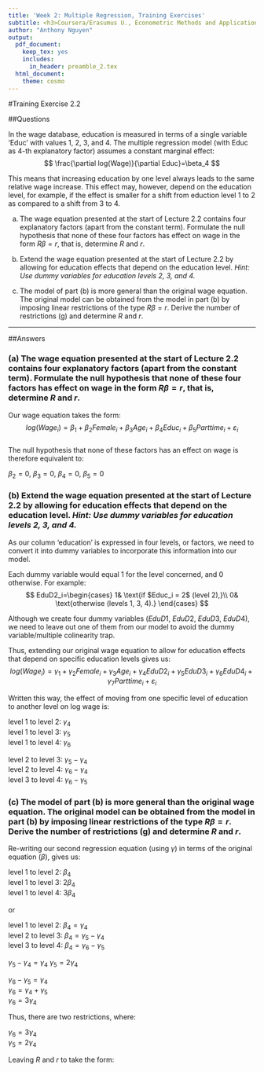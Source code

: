 ```yaml
---
title: 'Week 2: Multiple Regression, Training Exercises'
subtitle: <h3>Coursera/Erasumus U., Econometric Methods and Applications</h3>
author: "Anthony Nguyen"
output:
  pdf_document: 
    keep_tex: yes
    includes:
      in_header: preamble_2.tex
  html_document:
    theme: cosmo
---
```

\makeatletter
\g@addto@macro\bfseries{\boldmath}
\makeatother

#Training Exercise 2.2  
  
##Questions  

In the wage database, education is measured in terms of a single variable ‘Educ’ with values 1, 2, 3, and 4. The multiple regression model (with Educ as 4-th explanatory factor) assumes a constant marginal effect:  
$$
\frac{\partial log(Wage)}{\partial Educ}=\beta_4
$$
  
This means that increasing education by one level always leads to the same relative wage increase. This effect may, however, depend on the education level, for example, if the effect is smaller for a shift from eduction level 1 to 2 as compared to a shift from 3 to 4.  
  
(a) The wage equation presented at the start of Lecture 2.2 contains four explanatory factors (apart from the constant term). Formulate the null hypothesis that none of these four factors has effect on wage in the form $R\beta =r$, that is, determine $R$ and $r$.  
  
(b) Extend the wage equation presented at the start of Lecture 2.2 by allowing for education effects that depend on the education level. *Hint: Use dummy variables for education levels 2, 3, and 4.*  
  
(c) The model of part (b) is more general than the original wage equation. The original model can be obtained from the model in part (b) by imposing linear restrictions of the type $R\beta =r$. Derive the number of restrictions (g) and determine $R$ and $r$.  
  
  
***
\pagebreak  
  
##Answers  
    
### (a) The wage equation presented at the start of Lecture 2.2 contains four explanatory factors (apart from the constant term). Formulate the null hypothesis that none of these four factors has effect on wage in the form $R\beta =r$, that is, determine $R$ and $r$.  
  
Our wage equation takes the form: 
$$  
log(Wage_i) = \beta_1 + \beta_2 Female_i + \beta_3 Age_i + \beta_4 Educ_i + \beta_5 Parttime_i + \varepsilon_i
$$  
The null hypothesis that none of these factors has an effect on wage is therefore equivalent to:  
  
$\beta_2=0$, $\beta_3 = 0$, $\beta_4 = 0$, $\beta_5 = 0$  

\begin{equation*}
\begin{spmatrix}{R}
    0 & 1 & 0 & 0 & 0 \\
    0 & 0 & 1 & 0 & 0 \\
    0 & 0 & 0 & 1 & 0 \\
    0 & 0 & 0 & 0 & 1
\end{spmatrix}
\begin{spmatrix}{\beta}
    \beta_1 \\
    \beta_2 \\
    \beta_3 \\
    \beta_4 \\
    \beta_5
\end{spmatrix}
=
\begin{spmatrix}{r}
    0 \\
    0 \\
    0 \\
    0
\end{spmatrix}
\end{equation*}

### (b) Extend the wage equation presented at the start of Lecture 2.2 by allowing for education effects that depend on the education level. *Hint: Use dummy variables for education levels 2, 3, and 4.*
  
As our column 'education' is expressed in four levels, or factors, we need to convert it into dummy variables to incorporate this information into our model.    
  
Each dummy variable would equal 1 for the level concerned, and 0 otherwise.  For example:  
$$
EduD2_i=\begin{cases}
    1&  \text{if $Educ_i = 2$ (level 2),}\\
    0&  \text{otherwise (levels 1, 3, 4).}
  \end{cases}
$$
  
Although we create four dummy variables ($EduD1$, $EduD2$, $EduD3$, $EduD4$), we need to leave out one of them from our model to avoid the dummy variable/multiple colinearity trap.  
  
Thus, extending our original wage equation to allow for education effects that depend on specific education levels gives us:  
$$  
log(Wage_i) = \gamma_1 + \gamma_2 Female_i + \gamma_3 Age_i + \gamma_4 EduD2_i + \gamma_5 EduD3_i + \gamma_6 EduD4_i + \gamma_7 Parttime_i + \varepsilon_i  
$$  
  
Written this way, the effect of moving from one specific level of education to another level on log wage is:  
  
level 1 to level 2: $\gamma_4$  
level 1 to level 3: $\gamma_5$  
level 1 to level 4: $\gamma_6$  
  
level 2 to level 3: $\gamma_5 - \gamma_4$  
level 2 to level 4: $\gamma_6 - \gamma_4$  
level 3 to level 4: $\gamma_6 - \gamma_5$  
  
### (c) The model of part (b) is more general than the original wage equation. The original model can be obtained from the model in part (b) by imposing linear restrictions of the type $R\beta =r$. Derive the number of restrictions (g) and determine $R$ and $r$.  
  
Re-writing our second regression equation (using $\gamma$) in terms of the original equation ($\beta$), gives us:  
  
level 1 to level 2: $\beta_4$  
level 1 to level 3: $2 \beta_4$  
level 1 to level 4: $3 \beta_4$  
  
or  

level 1 to level 2: $\beta_4 = \gamma_4$  
level 2 to level 3: $\beta_4 = \gamma_5 - \gamma_4$  
level 3 to level 4: $\beta_4 = \gamma_6 - \gamma_5$  

$\gamma_5 - \gamma_4 = \gamma_4$
$\gamma_ 5 = 2\gamma_4$ 
    
$\gamma_6 - \gamma_5 = \gamma_4$  
$\gamma_6 = \gamma_4 + \gamma_5$  
$\gamma_6 = 3\gamma_4$  
  
Thus, there are two restrictions, where:  
  
$\gamma_6 = 3\gamma_4$  
$\gamma_5 = 2\gamma_4$  
  
Leaving $R$ and $r$ to take the form:    
\begin{equation*}
\begin{spmatrix}{R}
    0 & 0 & 0 - 2 & 1 & 0 & 0 \\
    0 & 0 & 0 - 3 & 0 & 1 & 0
\end{spmatrix}
\gamma =  
\begin{spmatrix}{r}
    0 \\
    0
\end{spmatrix}
\end{equation*}
